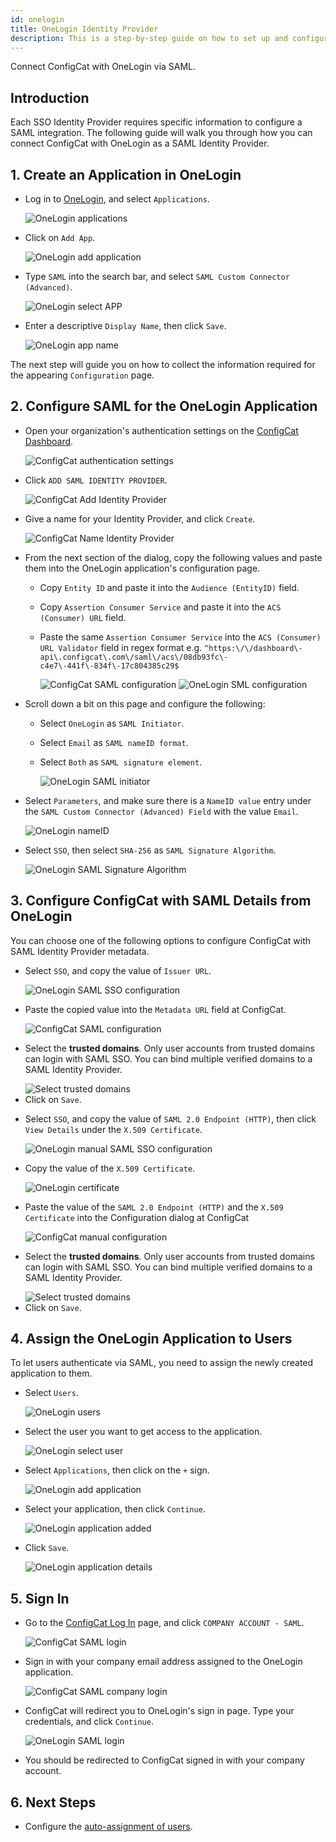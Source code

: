 ```yaml
---
id: onelogin
title: OneLogin Identity Provider
description: This is a step-by-step guide on how to set up and configure OneLogin as a SAML Identity Provider for your organization.
---
```



Connect ConfigCat with OneLogin via SAML.

## Introduction

Each SSO Identity Provider requires specific information to configure a SAML integration. The following guide will walk you through how you can connect ConfigCat with OneLogin as a SAML Identity Provider.

## 1. Create an Application in OneLogin

- Log in to <a href="https://app.onelogin.com/login" target="_blank">OneLogin</a>, and select `Applications`.

  <img className="saml-tutorial-img" src="/docs/assets/saml/onelogin/applications.png" alt="OneLogin applications" />

- Click on `Add App`.

  <img className="saml-tutorial-img" src="/docs/assets/saml/onelogin/add_app.png" alt="OneLogin add application" />

- Type `SAML` into the search bar, and select `SAML Custom Connector (Advanced)`.

  <img className="saml-tutorial-img" src="/docs/assets/saml/onelogin/select_app.png" alt="OneLogin select APP" />

- Enter a descriptive `Display Name`, then click `Save`.

  <img className="saml-tutorial-img" src="/docs/assets/saml/onelogin/app_name.png" alt="OneLogin app name" />

The next step will guide you on how to collect the information required for the appearing `Configuration` page.

## 2. Configure SAML for the OneLogin Application

- Open your organization's authentication settings on the <a href="https://app.configcat.com/organization/authentication" target="_blank">ConfigCat Dashboard</a>.

  <img className="saml-tutorial-img" src="/docs/assets/saml/dashboard/authentication.png" alt="ConfigCat authentication settings" />

- Click `ADD SAML IDENTITY PROVIDER`.

  <img className="saml-tutorial-img" src="/docs/assets/saml/dashboard/add_idp.png" alt="ConfigCat Add Identity Provider" />

- Give a name for your Identity Provider, and click `Create`.

  <img className="saml-tutorial-img" src="/docs/assets/saml/dashboard/onelogin_name.png" alt="ConfigCat Name Identity Provider" />

- From the next section of the dialog, copy the following values and paste them into the OneLogin application's configuration page.

  - Copy `Entity ID` and paste it into the `Audience (EntityID)` field.
  - Copy `Assertion Consumer Service` and paste it into the `ACS (Consumer) URL` field.
  - Paste the same `Assertion Consumer Service` into the `ACS (Consumer) URL Validator` field in regex format e.g. `^https:\/\/dashboard\-api\.configcat\.com\/saml\/acs\/08db93fc\-c4e7\-441f\-834f\-17c804385c29$`

    <img className="saml-tutorial-img" src="/docs/assets/saml/dashboard/acs_entity_id_1.png" alt="ConfigCat SAML configuration" />

    <img className="saml-tutorial-img" src="/docs/assets/saml/onelogin/onelogin_acs_eid.png" alt="OneLogin SML configuration" />

- Scroll down a bit on this page and configure the following:

  - Select `OneLogin` as `SAML Initiator`.
  - Select `Email` as `SAML nameID format`.
  - Select `Both` as `SAML signature element`.

    <img className="saml-tutorial-img" src="/docs/assets/saml/onelogin/saml_config2.png" alt="OneLogin SAML initiator" />

- Select `Parameters`, and make sure there is a `NameID value` entry under the `SAML Custom Connector (Advanced) Field` with the value `Email`.

  <img className="saml-tutorial-img" src="/docs/assets/saml/onelogin/name_id.png" alt="OneLogin nameID" />

- Select `SSO`, then select `SHA-256` as `SAML Signature Algorithm`.

  <img className="saml-tutorial-img" src="/docs/assets/saml/onelogin/sso_signing_algo.png" alt="OneLogin SAML Signature Algorithm"  />

## 3. Configure ConfigCat with SAML Details from OneLogin

You can choose one of the following options to configure ConfigCat with SAML Identity Provider metadata.

<Tabs>
  <TabItem value="metadataUrl" label="Metadata URL" default>
    <ul>
      <li>
        <p>Select <code>SSO</code>, and copy the value of <code>Issuer URL</code>.</p>
        <img className="saml-tutorial-img" src="/docs/assets/saml/onelogin/sso_config.png" alt="OneLogin SAML SSO configuration" />
      </li>
      <li>
        <p>Paste the copied value into the <code>Metadata URL</code> field at ConfigCat.</p>
        <img className="saml-tutorial-img" src="/docs/assets/saml/onelogin/cc_meta_url_new.png" alt="ConfigCat SAML configuration" />
      </li>
      <li>
        <p>Select the <strong>trusted domains</strong>. Only user accounts from trusted domains can login with SAML SSO. You can bind multiple verified domains to a SAML Identity Provider.</p>
        <img className="saml-tutorial-img" src="/docs/assets/saml/dashboard/select_trusted_domains.png" alt="Select trusted domains" />
      </li>
      <li>
        Click on <code>Save</code>.
      </li>
    </ul>
  </TabItem>
  <TabItem value="manual" label="Manual Configuration">
    <ul>
      <li>
        <p>Select <code>SSO</code>, and copy the value of <code>SAML 2.0 Endpoint (HTTP)</code>, then click <code>View Details</code> under the <code>X.509 Certificate</code>.</p>
        <img className="saml-tutorial-img" src="/docs/assets/saml/onelogin/sso_config_manual.png"  alt="OneLogin manual SAML SSO configuration" />
      </li>
      <li>
        <p>Copy the value of the <code>X.509 Certificate</code>.</p>
        <img className="saml-tutorial-img" src="/docs/assets/saml/onelogin/cert.png" alt="OneLogin certificate" />
      </li>
      <li>
        <p>Paste the value of the <code>SAML 2.0 Endpoint (HTTP)</code> and the <code>X.509 Certificate</code> into the Configuration dialog at ConfigCat</p>
        <img className="saml-tutorial-img" src="/docs/assets/saml/onelogin/cc_manual_new.png" alt="ConfigCat manual configuration" />
      </li>
      <li>
        <p>Select the <strong>trusted domains</strong>. Only user accounts from trusted domains can login with SAML SSO. You can bind multiple verified domains to a SAML Identity Provider.</p>
        <img className="saml-tutorial-img" src="/docs/assets/saml/dashboard/select_trusted_domains.png" alt="Select trusted domains" />
      </li>
      <li>
        Click on <code>Save</code>.
      </li>
    </ul>
  </TabItem>
</Tabs>

## 4. Assign the OneLogin Application to Users

To let users authenticate via SAML, you need to assign the newly created application to them.

- Select `Users`.

  <img className="saml-tutorial-img" src="/docs/assets/saml/onelogin/users.png" alt="OneLogin users" />

- Select the user you want to get access to the application.

  <img className="saml-tutorial-img" src="/docs/assets/saml/onelogin/select_user.png" alt="OneLogin select user"/>

- Select `Applications`, then click on the `+` sign.

  <img className="saml-tutorial-img" src="/docs/assets/saml/onelogin/add_application.png" alt="OneLogin add application"/>

- Select your application, then click `Continue`.

  <img className="saml-tutorial-img" src="/docs/assets/saml/onelogin/app_added.png" alt="OneLogin application added"/>

- Click `Save`.

  <img className="saml-tutorial-img" src="/docs/assets/saml/onelogin/app_details.png" alt="OneLogin application details"/>

## 5. Sign In

- Go to the <a href="https://app.configcat.com/auth/login" target="_blank">ConfigCat Log In</a> page, and click `COMPANY ACCOUNT - SAML`.

  <img className="saml-tutorial-img" src="/docs/assets/saml/dashboard/saml_login.png" alt="ConfigCat SAML login" />

- Sign in with your company email address assigned to the OneLogin application.

  <img className="saml-tutorial-img" src="/docs/assets/saml/dashboard/company_email.png" alt="ConfigCat SAML company login" />

- ConfigCat will redirect you to OneLogin's sign in page. Type your credentials, and click `Continue`.

  <img className="saml-tutorial-img" src="/docs/assets/saml/onelogin/login.png" alt="OneLogin SAML login"  />

- You should be redirected to ConfigCat signed in with your company account.

## 6. Next Steps

- Configure the [auto-assignment of users](../../auto-assign-users.mdx).
